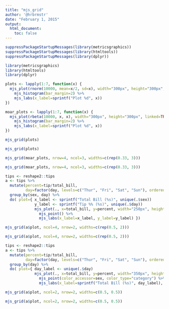 ```yaml
---
title: "mjs_grid"
author: '@hrbrmstr'
date: "February 1, 2015"
output: 
  html_document:
    toc: false
---
```


```r
suppressPackageStartupMessages(library(metricsgraphics))
suppressPackageStartupMessages(library(htmltools))
suppressPackageStartupMessages(library(dplyr))
```

```r
library(metricsgraphics)
library(htmltools)
library(dplyr)
```

```r
plots <- lapply(1:7, function(x) {
  mjs_plot(rnorm(10000, mean=x/2, sd=x), width="300px", height="300px", linked=TRUE) %>%
    mjs_histogram(bar_margin=2) %>%
    mjs_labs(x_label=sprintf("Plot %d", x))
})

moar_plots <- lapply(1:7, function(x) {
  mjs_plot(rbeta(10000, x, x), width="300px", height="300px", linked=TRUE) %>%
    mjs_histogram(bar_margin=2) %>%
    mjs_labs(x_label=sprintf("Plot %d", x))
})
```

```r
mjs_grid(plots)
```

```r
mjs_grid(plots)
```

```r
mjs_grid(moar_plots, nrow=4, ncol=3, widths=c(rep(0.33, 3)))
```

```r
mjs_grid(moar_plots, nrow=4, ncol=3, widths=c(rep(0.33, 3)))
```

```r
tips <- reshape2::tips
a <- tips %>%
  mutate(percent=tip/total_bill,
         day=factor(day, levels=c("Thur", "Fri", "Sat", "Sun"), ordered=TRUE)) %>%
  group_by(sex, day) %>%
  do( plot={ x_label <- sprintf("Total Bill (%s)", unique(.$sex))
             y_label <- sprintf("Tip %% (%s)", unique(.$day))
             mjs_plot(., x=total_bill, y=percent, width="250px", height="250px", left=100) %>%
               mjs_point() %>%
               mjs_labs(x_label=x_label, y_label=y_label) })
```

```r
mjs_grid(a$plot, ncol=4, nrow=2, widths=c(rep(0.5, 2)))
```

```r
mjs_grid(a$plot, ncol=4, nrow=2, widths=c(rep(0.5, 2)))
```

```r
tips <- reshape2::tips
a <- tips %>%
  mutate(percent=tip/total_bill,
         day=factor(day, levels=c("Thur", "Fri", "Sat", "Sun"), ordered=TRUE)) %>%
  group_by(day) %>%
  do( plot={ day_label <- unique(.$day)
             mjs_plot(., x=total_bill, y=percent, width="350px", height="350px", left=100) %>%
               mjs_point(color_accessor=sex, color_type="category") %>%
               mjs_labs(x_label=sprintf("Total Bill (%s)", day_label), y_label="Tip %") })
```

```r
mjs_grid(a$plot, ncol=2, nrow=2, widths=c(0.5, 0.5))
```

```r
mjs_grid(a$plot, ncol=2, nrow=2, widths=c(0.5, 0.5))
```



